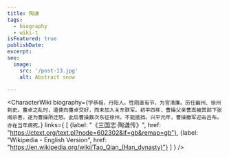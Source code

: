 ```yaml
---
title: 陶谦
tags:
  - biography
  - wiki-t
isFeatured: true
publishDate:
excerpt:
seo:
  image:
    src: '/post-13.jpg'
    alt: Abstract snow

---
```



<CharacterWiki
  biography={`字恭祖，丹阳人。性刚直有节，为官清廉。历任幽州、徐州刺史。董卓之乱时，遣使向董卓交好，而未加入关东联军。初平四年，曹操父亲曹嵩被其部下张闿杀害，遂为曹操所迁怒。此后曹操数次东征徐州，不能抵挡。兴平元年，曹操撤军迎击吕布，亦在当年病死。`}
  links={
    [
      {label: "《三国志·陶谦传》", href: "https://ctext.org/text.pl?node=602302&if=gb&remap=gb"},
      {label: "Wikipedia - English Version", href: "https://en.wikipedia.org/wiki/Tao_Qian_(Han_dynasty)"}
    ]
  }
/>
